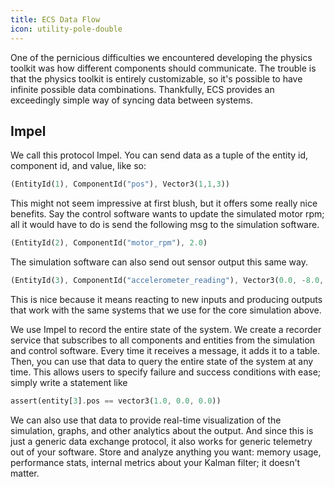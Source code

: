 ```yaml
---
title: ECS Data Flow
icon: utility-pole-double
---
```


One of the pernicious difficulties we encountered developing the physics toolkit was how different components should communicate.
The trouble is that the physics toolkit is entirely customizable, so it's possible to have infinite possible data combinations.
Thankfully, ECS provides an exceedingly simple way of syncing data between systems.

## Impel
 We call this protocol Impel. You can send data as a tuple of the entity id, component id, and value, like so:

```rust
(EntityId(1), ComponentId("pos"), Vector3(1,1,3))
```

This might not seem impressive at first blush, but it offers some really nice benefits. Say the control software wants to update the simulated motor rpm; all it would have to do is send the following msg to the simulation software.

```rust
(EntityId(2), ComponentId("motor_rpm"), 2.0)
```

The simulation software can also send out sensor output this same way.

```rust
(EntityId(3), ComponentId("accelerometer_reading"), Vector3(0.0, -8.0, 0.0))
```

This is nice because it means reacting to new inputs and producing outputs that work with the same systems that we use for the core simulation above.

We use Impel to record the entire state of the system. We create a recorder service that subscribes to all components and entities from the simulation and control software. Every time it receives a message, it adds it to a table. Then, you can use that data to query the entire state of the system at any time. This allows users to specify failure and success conditions with ease; simply write a statement like

```rust
assert(entity[3].pos == vector3(1.0, 0.0, 0.0))
```

We can also use that data to provide real-time visualization of the simulation, graphs, and other analytics about the output. And since this is just a generic data exchange protocol, it also works for generic telemetry out of your software. Store and analyze anything you want: memory usage, performance stats, internal metrics about your Kalman filter; it doesn't matter.
